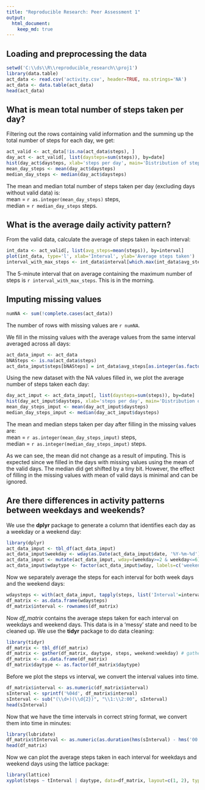 ```yaml
---
title: "Reproducible Research: Peer Assessment 1"
output: 
  html_document:
    keep_md: true
---
```



## Loading and preprocessing the data

```r
setwd('C:\\ds\\R\\reproducible_research\\proj1')
library(data.table)
act_data <- read.csv('activity.csv', header=TRUE, na.strings='NA')
act_data <- data.table(act_data)
head(act_data)
```

## What is mean total number of steps taken per day?
Filtering out the rows containing valid information and the summing up the total number of steps for each day, we get:
```r
act_valid <- act_data[!is.na(act_data$steps), ]
day_act <- act_valid[, list(daysteps=sum(steps)), by=date]
hist(day_act$daysteps, xlab='steps per day', main='Distribution of steps taken per day')
mean_day_steps <- mean(day_act$daysteps)
median_day_steps <- median(day_act$daysteps)
```

The mean and median total number of steps taken per day (excluding days without valid data) is:  
mean = `r as.integer(mean_day_steps)` steps,  
median = `r median_day_steps` steps.

## What is the average daily activity pattern?
From the valid data, calculate the average of steps taken in each interval:
```r
int_data <- act_valid[, list(avg_steps=mean(steps)), by=interval]
plot(int_data, type='l', xlab='Interval', ylab='Average steps taken')
interval_with_max_steps <- int_data$interval[which.max(int_data$avg_steps)]
```
The 5-minute interval that on average containing the maximum number of steps is `r interval_with_max_steps`. This is in the morning.

## Imputing missing values
```r
numNA <- sum(!complete.cases(act_data))
```
The number of rows with missing values are `r numNA`.

We fill in the missing values with the average values from the same interval averaged across all days:
```r
act_data_imput <- act_data
bNASteps <- is.na(act_data$steps)
act_data_imput$steps[bNASteps] = int_data$avg_steps[as.integer(as.factor(act_data$interval[bNASteps]))]
```
Using the new dataset with the NA values filled in, we plot the average number of steps taken each day:
```r
day_act_imput <- act_data_imput[, list(daysteps=sum(steps)), by=date]
hist(day_act_imput$daysteps, xlab='steps per day', main='Distribution of steps taken per day')
mean_day_steps_imput <- mean(day_act_imput$daysteps)
median_day_steps_imput <- median(day_act_imput$daysteps)
```
The mean and median steps taken per day after filling in the missing values are:  
mean = `r as.integer(mean_day_steps_imput)` steps,   
median = `r as.integer(median_day_steps_imput)` steps.

As we can see, the mean did not change as a result of imputing. This is expected since we filled in the days with missing values using the mean of the valid days. The median did get shifted by a tiny bit. However, the effect of filling in the missing values with mean of valid days is minimal and can be ignored.



## Are there differences in activity patterns between weekdays and weekends?
We use the **dplyr** package to generate a column that identifies each day as a weekday or a weekend day:
```r
library(dplyr)
act_data_imput <- tbl_df(act_data_imput)
act_data_imput$weekday <- wday(as.Date(act_data_imput$date, '%Y-%m-%d'))
act_data_imput <- mutate(act_data_imput, wday=(weekday>=2 & weekday<=6))
act_data_imput$wdaytype <- factor(act_data_imput$wday, labels=c('weekend', 'weekday'))
```
Now we separately average the steps for each interval for both week days and the weekend days:
```r
wdaysteps <- with(act_data_imput, tapply(steps, list('Interval'=interval, 'DayType'=wdaytype), mean))
df_matrix <- as.data.frame(wdaysteps)
df_matrix$interval <- rownames(df_matrix)
```
Now *df_matrix* contains the average steps taken for each interval on weekdays and weekend days. This data is in a 'messy' state and need to be cleaned up. We use the **tidyr** package to do data cleaning:
```r
library(tidyr)
df_matrix <- tbl_df(df_matrix)
df_matrix <- gather(df_matrix, daytype, steps, weekend:weekday) # gather weekday and weekend into one column called daytype
df_matrix <- as.data.frame(df_matrix)
df_matrix$daytype <- as.factor(df_matrix$daytype)
```
Before we plot the steps vs interval, we convert the interval values into time.
```r
df_matrix$interval <- as.numeric(df_matrix$interval)
sInterval <- sprintf('%04d', df_matrix$interval)
sInterval <- sub("(\\d+)(\\d{2})", "\\1:\\2:00", sInterval)
head(sInterval)
```
Now that we have the time intervals in correct string format, we convert them into time in minutes:
```r
library(lubridate)
df_matrix$tInterval <- as.numeric(as.duration(hms(sInterval) - hms('00:00:00')))/60
head(df_matrix)
```

Now we can plot the average steps taken in each interval for weekdays and weekend days using the lattice package:
```r
library(lattice)
xyplot(steps ~ tInterval | daytype, data=df_matrix, layout=c(1, 2), type='l', xlab='Minutes', ylab='Steps')
```
